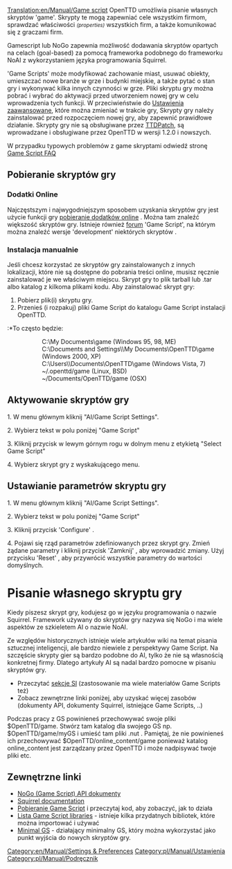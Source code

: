 [[Translation:en/Manual/Game script]]
OpenTTD umożliwia pisanie własnych skryptów 'game'. Skrypty te mogą zapewniać cele wszystkim firmom, sprawdzać właściwości <small>''(properties)''</small> wszystkich firm, a także komunikować się z graczami firm.

<!--{{Feature|1.2}}-->{{pl/Zgodne Wersje|1.2}}

<!--{{Table of contents}}-->{{pl/Manual/Spis treści}}

Gamescript lub NoGo zapewnia możliwość dodawania skryptów opartych na celach (goal-based) za pomocą frameworka podobnego do frameworku NoAI z wykorzystaniem języka programowania Squirrel.

'Game Scripts' może modyfikować zachowanie miast, usuwać obiekty, umieszczać nowe branże w grze i budynki miejskie, a także pytać o stan gry i wykonywać kilka innych czynności w grze. Pliki skryptu gry można pobrać i wybrać do aktywacji przed utworzeniem nowej gry w celu wprowadzenia tych funkcji. W przeciwieństwie do [[pl/Archive/Manual/Settings/Zaawansowane ustawienia|Ustawienia zaawansowane]], które można zmieniać w trakcie gry, Skrypty gry należy zainstalować przed rozpoczęciem nowej gry, aby zapewnić prawidłowe działanie. Skrypty gry nie są obsługiwane przez [[pl/Archive/OpenTTD/TTDPatch|TTDPatch]], są wprowadzane i obsługiwane przez OpenTTD w wersji 1.2.0 i nowszych.

W przypadku typowych problemów z game skryptami odwiedź stronę [[en/FAQ Gamescript|Game Script FAQ]]

==Pobieranie skryptów gry==
=== Dodatki Online ===
Najczęstszym i najwygodniejszym sposobem uzyskania skryptów gry jest użycie funkcji gry [[pl/Manual/Dodatki Online|pobieranie dodatków online]] . Można tam znaleźć większość skryptów gry. Istnieje również [http://www.tt-forums.net/viewforum.php?f=65 forum ] 'Game Script', na którym można znaleźć wersje 'development' niektórych skryptów .

===Instalacja manualnie===
Jeśli chcesz korzystać ze skryptów gry zainstalowanych z innych lokalizacji, które nie są dostępne do pobrania treści online, musisz ręcznie zainstalować je we właściwym miejscu. Skrypt gry to plik tarball lub .tar albo katalog z kilkoma plikami kodu. Aby zainstalować skrypt gry:
#Pobierz plik(i) skryptu gry.
#Przenieś (i rozpakuj) pliki Game Script do katalogu Game Script instalacji OpenTTD.
:*To często będzie:
::C:\My Documents\game (Windows 95, 98, ME)
::C:\Documents and Settings\<username>\My Documents\OpenTTD\game (Windows 2000, XP)
::C:\Users\<username>\Documents\OpenTTD\game (Windows Vista, 7)
::~/.openttd/game (Linux, BSD)
::~/Documents/OpenTTD/game (OSX)

==Aktywowanie skryptów gry==

1.   W menu głównym kliknij "AI/Game Script Settings".

2.   Wybierz tekst w polu poniżej "Game Script"

3.   Kliknij przycisk w lewym górnym rogu w dolnym menu z etykietą "Select Game Script"

4.   Wybierz skrypt gry z wyskakującego menu.

==Ustawianie parametrów skryptu gry==

1.   W menu głównym kliknij "AI/Game Script Settings".

2.   Wybierz tekst w polu poniżej "Game Script"

3.   Kliknij przycisk 'Configure' . 

4.   Pojawi się rząd parametrów zdefiniowanych przez skrypt gry. Zmień żądane parametry i kliknij przycisk  'Zamknij' , aby wprowadzić zmiany. Użyj przycisku  'Reset' , aby przywrócić wszystkie parametry do wartości domyślnych.

= Pisanie własnego skryptu gry =
Kiedy piszesz skrypt gry, kodujesz go w języku programowania o nazwie Squirrel. Framework używany do skryptów gry nazywa się NoGo i ma wiele aspektów ze szkieletem AI o nazwie NoAI.

Ze względów historycznych istnieje wiele artykułów wiki na temat pisania sztucznej inteligencji, ale bardzo niewiele z perspektywy Game Script. Na szczęście skrypty gier są bardzo podobne do AI, tylko że nie są własnością konkretnej firmy. Dlatego artykuły AI są nadal bardzo pomocne w pisaniu skryptów gry. 

* Przeczytać [[pl/Development/Script/Main Page|sekcje SI]] (zastosowanie ma wiele materiałów Game Scripts też)
* Zobacz zewnętrzne linki poniżej, aby uzyskać więcej zasobów (dokumenty API, dokumenty Squirrel, istniejące Game Scripts, ..)

Podczas pracy z GS powinieneś przechowywać swoje pliki $OpenTTD/game. Stwórz tam katalog dla swojego GS np. $OpenTTD/game/myGS i umieść tam pliki .nut . Pamiętaj, że nie powinieneś ich przechowywać $OpenTTD/online_content/game ponieważ katalog online_content jest zarządzany przez OpenTTD i może nadpisywać twoje pliki etc.

== Zewnętrzne linki ==

* [http://nogo.openttd.org/api/ NoGo (Game Script) API dokumenty]
* [http://www.squirrel-lang.org/doc/squirrel2.html Squirrel documentation]
* [http://bananas.openttd.org/package/game-script Pobieranie Game Script] i przeczytaj kod, aby zobaczyć, jak to działa
* [http://bananas.openttd.org/package/game-script-library Lista Game Script libraries] - istnieje kilka przydatnych bibliotek, które można importować i używać
* [http://www.tt-forums.net/viewtopic.php?f=65&t=62163 Minimal GS] - działający minimalny GS, który można wykorzystać jako punkt wyjścia do nowych skryptów gry.

[[Category:en/Manual/Settings & Preferences]] [[Category:pl/Manual/Ustawienia]] [[Category:pl/Manual/Podręcznik]]